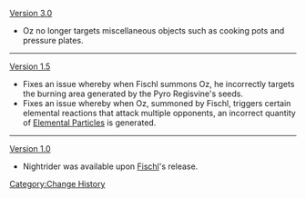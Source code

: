 [[Version 3.0]]
*Oz no longer targets miscellaneous objects such as cooking pots and pressure plates.
----
[[Version 1.5]]
*Fixes an issue whereby when Fischl summons Oz, he incorrectly targets the burning area generated by the Pyro Regisvine's seeds.
*Fixes an issue whereby when Oz, summoned by Fischl, triggers certain elemental reactions that attack multiple opponents, an incorrect quantity of [[Elemental Particle]]s is generated.
----
[[Version 1.0]]
*Nightrider was available upon [[Fischl]]'s release.
<noinclude>[[Category:Change History]]</noinclude>